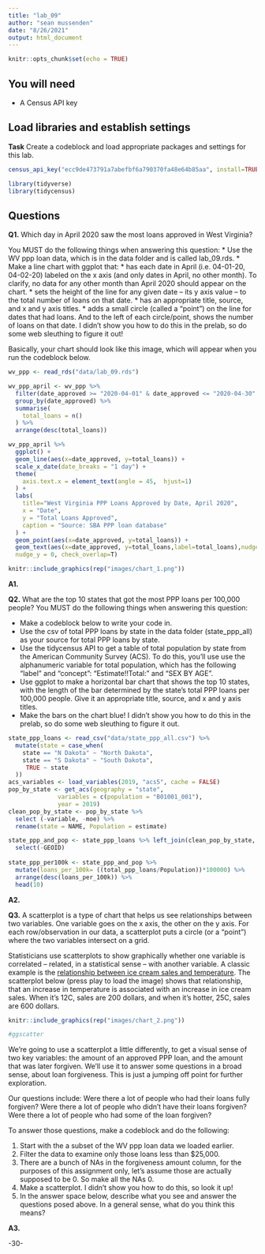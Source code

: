 ```yaml
---
title: "lab_09"
author: "sean mussenden"
date: "8/26/2021"
output: html_document
---
```


```r
knitr::opts_chunk$set(echo = TRUE)
```

## You will need

* A Census API key

## Load libraries and establish settings

**Task** Create a codeblock and load appropriate packages and settings for this lab.
```r
census_api_key("ecc9de473791a7abefbf6a790370fa48e64b85aa", install=TRUE, overwrite=TRUE)

library(tidyverse)
library(tidycensus)
```

## Questions

**Q1.** Which day in April 2020 saw the most loans approved in West Virginia? 

You MUST do the following things when answering this question:
* Use the WV ppp loan data, which is in the data folder and is called lab_09.rds.
* Make a line chart with ggplot that:
  * has each date in April (i.e. 04-01-20, 04-02-20) labeled on the x axis (and only dates in April, no other month). To clarify, no data for any other month than April 2020 should appear on the chart. 
  * sets the height of the line for any given date -- its y axis value -- to the total number of loans on that date.
  * has an appropriate title, source, and x and y axis titles. 
  * adds a small circle (called a "point") on the line for dates that had loans. And to the left of each circle/point, shows the number of loans on that date.  I didn't show you how to do this in the prelab, so do some web sleuthing to figure it out! 

Basically, your chart should look like this image, which will appear when you run the codeblock below. 
```r
wv_ppp <- read_rds("data/lab_09.rds")

wv_ppp_april <- wv_ppp %>%
  filter(date_approved >= "2020-04-01" & date_approved <= "2020-04-30" ) %>%
  group_by(date_approved) %>%
  summarise(
    total_loans = n()
  ) %>%
  arrange(desc(total_loans))

wv_ppp_april %>%
  ggplot() +
  geom_line(aes(x=date_approved, y=total_loans)) +
  scale_x_date(date_breaks = "1 day") +
  theme(
    axis.text.x = element_text(angle = 45,  hjust=1)
  ) +
  labs(
    title="West Virginia PPP Loans Approved by Date, April 2020",
    x = "Date",
    y = "Total Loans Approved",
    caption = "Source: SBA PPP loan database"
  ) +
  geom_point(aes(x=date_approved, y=total_loans)) +
  geom_text(aes(x=date_approved, y=total_loans,label=total_loans),nudge_x = -1,
  nudge_y = 0, check_overlap=T)

```

```r
knitr::include_graphics(rep("images/chart_1.png"))
```
**A1.** 

**Q2.** What are the top 10 states that got the most PPP loans per 100,000 people? You MUST do the following things when answering this question:

* Make a codeblock below to write your code in.
* Use the csv of total PPP loans by state in the data folder (state_ppp_all) as your source for total PPP loans by state.  
* Use the tidycensus API to get a table of total population by state from the American Community Survey (ACS). To do this, you'll use use the alphanumeric variable for total population, which has the following "label" and "concept": "Estimate!!Total:" and "SEX BY AGE".  
* Use ggplot to make a horizontal bar chart that shows the top 10 states, with the length of the bar determined by the state's total PPP loans per 100,000 people. Give it an appropriate title, source, and x and y axis titles. 
* Make the bars on the chart blue! I didn't show you how to do this in the prelab, so do some web sleuthing to figure it out.  
```r

state_ppp_loans <- read_csv("data/state_ppp_all.csv") %>%
  mutate(state = case_when(
    state == "N Dakota" ~ "North Dakota",
    state == "S Dakota" ~ "South Dakota",
     TRUE ~ state
  )) 
acs_variables <- load_variables(2019, "acs5", cache = FALSE)
pop_by_state <- get_acs(geography = "state",
              variables = c(population = "B01001_001"),
              year = 2019)
clean_pop_by_state <- pop_by_state %>%
  select (-variable, -moe) %>%
  rename(state = NAME, Population = estimate)

state_ppp_and_pop <- state_ppp_loans %>% left_join(clean_pop_by_state, by=c('state')) %>%
  select(-GEOID)
  
state_ppp_per100k <- state_ppp_and_pop %>%  
  mutate(loans_per_100k= ((total_ppp_loans/Population))*100000) %>%
  arrange(desc(loans_per_100k)) %>%
  head(10)
```

**A2.** 

**Q3.**  A scatterplot is a type of chart that helps us see relationships between two variables. One variable goes on the x axis, the other on the y axis.  For each row/observation in our data, a scatterplot puts a circle (or a "point") where the two variables intersect on a grid. 

Statisticians use scatterplots to show graphically whether one variable is correlated -- related, in a statistical sense -- with another variable.  A classic example is the [relationship between ice cream sales and temperature](https://www.mathsisfun.com/data/scatter-xy-plots.html).  The scatterplot below (press play to load the image) shows that relationship, that an increase in temperature is associated with an increase in ice cream sales. When it's 12C, sales are 200 dollars, and when it's hotter, 25C, sales are 600 dollars.

```r
knitr::include_graphics(rep("images/chart_2.png"))

#ggscatter

```

We're going to use a scatterplot a little differently, to get a visual sense of two key variables: the amount of an approved PPP loan, and the amount that was later forgiven. We'll use it to answer some questions in a broad sense, about loan forgiveness.  This is just a jumping off point for further exploration. 

Our questions include: Were there a lot of people who had their loans fully forgiven?  Were there a lot of people who didn't have their loans forgiven? Were there a lot of people who had some of the loan forgiven? 

To answer those questions, make a codeblock and do the following:

1. Start with the a subset of the WV ppp loan data we loaded earlier.
2. Filter the data to examine only those loans less than $25,000.
3. There are a bunch of NAs in the forgiveness amount column, for the purposes of this assignment only, let's assume those are actually supposed to be 0. So make all the NAs 0. 
4. Make a scatterplot. I didn't show you how to do this, so look it up! 
5. In the answer space below, describe what you see and answer the questions posed above.  In a general sense, what do you think this means?  

**A3.**  


-30-

